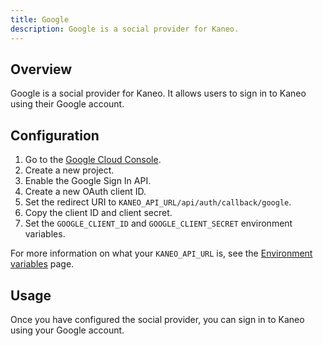 ```yaml
---
title: Google
description: Google is a social provider for Kaneo.
---
```


## Overview

Google is a social provider for Kaneo. It allows users to sign in to Kaneo using their Google account.

## Configuration

1. Go to the [Google Cloud Console](https://console.cloud.google.com/).
2. Create a new project.
3. Enable the Google Sign In API.
4. Create a new OAuth client ID.
5. Set the redirect URI to `KANEO_API_URL/api/auth/callback/google`.
6. Copy the client ID and client secret.
7. Set the `GOOGLE_CLIENT_ID` and `GOOGLE_CLIENT_SECRET` environment variables.


For more information on what your `KANEO_API_URL` is, see the [Environment variables](/docs/installation/environment-variables#google-sso--integration) page.

## Usage

Once you have configured the social provider, you can sign in to Kaneo using your Google account.